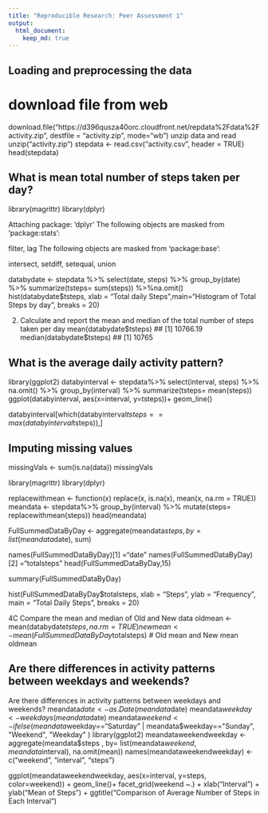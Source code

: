 ```yaml
---
title: "Reproducible Research: Peer Assessment 1"
output: 
  html_document:
    keep_md: true
---
```



## Loading and preprocessing the data
# download file from web
download.file("https://d396qusza40orc.cloudfront.net/repdata%2Fdata%2Factivity.zip", destfile = "activity.zip", mode="wb")
unzip data and read 
unzip("activity.zip")
stepdata <- read.csv("activity.csv", header = TRUE)
head(stepdata)



## What is mean total number of steps taken per day?
library(magrittr)
library(dplyr)

Attaching package: 'dplyr'
The following objects are masked from 'package:stats':

   filter, lag
The following objects are masked from 'package:base':
 
intersect, setdiff, setequal, union

databydate <- stepdata %>% select(date, steps) %>% group_by(date) %>% summarize(tsteps= sum(steps)) %>%na.omit()
hist(databydate$tsteps, xlab = "Total daily Steps",main="Histogram of Total Steps by day", breaks = 20)

2. Calculate and report the mean and median of the total number of steps taken per day
mean(databydate$tsteps)
## [1] 10766.19
median(databydate$tsteps)
## [1] 10765



## What is the average daily activity pattern?
library(ggplot2)
databyinterval <- stepdata%>% select(interval, steps) %>% na.omit() %>% group_by(interval) %>% summarize(tsteps= mean(steps)) 
ggplot(databyinterval, aes(x=interval, y=tsteps))+ geom_line()

databyinterval[which(databyinterval$tsteps== max(databyinterval$tsteps)),]


## Imputing missing values
missingVals <- sum(is.na(data))
missingVals

library(magrittr)
library(dplyr)

replacewithmean <- function(x) replace(x, is.na(x), mean(x, na.rm = TRUE))
meandata <- stepdata%>% group_by(interval) %>% mutate(steps= replacewithmean(steps))
head(meandata)

FullSummedDataByDay <- aggregate(meandata$steps, by=list(meandata$date), sum)

names(FullSummedDataByDay)[1] ="date"
names(FullSummedDataByDay)[2] ="totalsteps"
head(FullSummedDataByDay,15)

summary(FullSummedDataByDay)

hist(FullSummedDataByDay$totalsteps, xlab = "Steps", ylab = "Frequency", main = "Total Daily Steps", breaks = 20)

4C Compare the mean and median of Old and New data
oldmean <- mean(databydate$tsteps, na.rm = TRUE)
newmean <- mean(FullSummedDataByDay$totalsteps)
# Old mean and New mean
oldmean


## Are there differences in activity patterns between weekdays and weekends?
Are there differences in activity patterns between weekdays and weekends?
meandata$date <- as.Date(meandata$date)
meandata$weekday <- weekdays(meandata$date)
meandata$weekend <- ifelse(meandata$weekday=="Saturday" | meandata$weekday=="Sunday", "Weekend", "Weekday" )
library(ggplot2)
meandataweekendweekday <- aggregate(meandata$steps , by= list(meandata$weekend, meandata$interval), na.omit(mean))
names(meandataweekendweekday) <- c("weekend", "interval", "steps")

ggplot(meandataweekendweekday, aes(x=interval, y=steps, color=weekend)) + geom_line()+
facet_grid(weekend ~.) + xlab("Interval") + ylab("Mean of Steps") +
    ggtitle("Comparison of Average Number of Steps in Each Interval")
